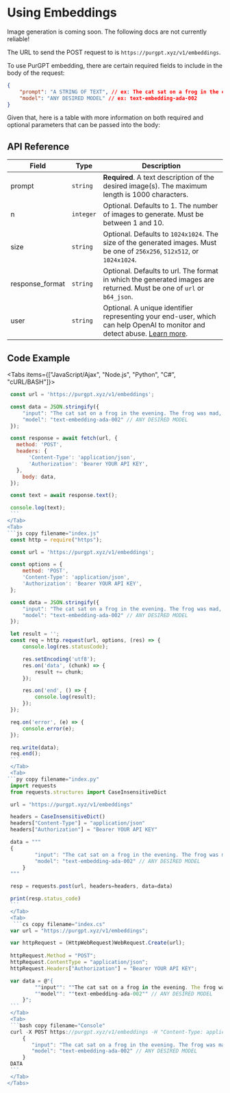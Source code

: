 
# Using Embeddings

<Callout type="warning" emoji="⚠️">
    Image generation is coming soon. The following docs are not currently reliable!
</Callout>

The URL to send the POST request to is `https://purgpt.xyz/v1/embeddings`.

To use PurGPT embedding, there are certain required fields to include in the body of the request:

```json
{
    "prompt": "A STRING OF TEXT", // ex: The cat sat on a frog in the evening. The frog was mad, because it wanted to sleep.
    "model": "ANY DESIRED MODEL" // ex: text-embedding-ada-002
} 
```
Given that, here is a table with more information on both required and optional parameters that can be passed into the body:

## API Reference

| **Field**            | **Type**     | **Description**                                                                                                                                                                     |
|------------------|----------|---------------------------------------------------------------------------------------------------------------------------------------------------------------------------------|
| prompt           | `string` | **Required**. A text description of the desired image(s). The maximum length is 1000 characters.                                                                               |
| n                | `integer`| Optional. Defaults to 1. The number of images to generate. Must be between 1 and 10.                                                                                            |
| size             | `string` | Optional. Defaults to `1024x1024`. The size of the generated images. Must be one of `256x256`, `512x512`, or `1024x1024`.                                                                 |
| response_format  | `string` | Optional. Defaults to url. The format in which the generated images are returned. Must be one of `url` or `b64_json`.                                                                 |
| user             | `string` | Optional. A unique identifier representing your end-user, which can help OpenAI to monitor and detect abuse. [Learn more](https://platform.openai.com/docs/guides/safety-best-practices/end-user-ids).                                                        |

## Code Example

<Tabs items={["JavaScript/Ajax", "Node.js", "Python", "C#", "cURL/BASH"]}>
  <Tab>
   ```js copy filename="index.js"
    const url = 'https://purgpt.xyz/v1/embeddings';

    const data = JSON.stringify({
        "input": "The cat sat on a frog in the evening. The frog was mad, because it wanted to sleep.",
        "model": "text-embedding-ada-002" // ANY DESIRED MODEL
    });

    const response = await fetch(url, {
      method: 'POST',
      headers: {
          'Content-Type': 'application/json',
          'Authorization': 'Bearer YOUR API KEY',
      },
        body: data,
    });

    const text = await response.text();

    console.log(text);
    ```
  </Tab>
  <Tab>
   ```js copy filename="index.js"
    const http = require("https");

    const url = 'https://purgpt.xyz/v1/embeddings';

    const options = {
        method: 'POST',
        'Content-Type': 'application/json',
        'Authorization': 'Bearer YOUR API KEY',
    };

    const data = JSON.stringify({
        "input": "The cat sat on a frog in the evening. The frog was mad, because it wanted to sleep.",
        "model": "text-embedding-ada-002" // ANY DESIRED MODEL
    });

    let result = '';
    const req = http.request(url, options, (res) => {
        console.log(res.statusCode);

        res.setEncoding('utf8');
        res.on('data', (chunk) => {
            result += chunk;
        });

        res.on('end', () => {
            console.log(result);
        });
    });

    req.on('error', (e) => {
        console.error(e);
    });

    req.write(data);
    req.end();
    ```
    </Tab>
    <Tab>
   ```py copy filename="index.py"
    import requests
    from requests.structures import CaseInsensitiveDict

    url = "https://purgpt.xyz/v1/embeddings"

    headers = CaseInsensitiveDict()
    headers["Content-Type"] = "application/json"
    headers["Authorization"] = "Bearer YOUR API KEY"

    data = """
    {
            "input": "The cat sat on a frog in the evening. The frog was mad, because it wanted to sleep.",
            "model": "text-embedding-ada-002" // ANY DESIRED MODEL
        }
    """

    resp = requests.post(url, headers=headers, data=data)

    print(resp.status_code)
    ```
    </Tab>
    <Tab>
     ```cs copy filename="index.cs" 
    var url = "https://purgpt.xyz/v1/embeddings";

    var httpRequest = (HttpWebRequest)WebRequest.Create(url);
    
    httpRequest.Method = "POST";
    httpRequest.ContentType = "application/json";
    httpRequest.Headers["Authorization"] = "Bearer YOUR API KEY";

    var data = @"{
            ""input"": ""The cat sat on a frog in the evening. The frog was mad, because it wanted to sleep"",
            ""model"": ""text-embedding-ada-002"" // ANY DESIRED MODEL
        }";
    ```
    </Tab>
    <Tab>
    ```bash copy filename="Console"
    curl -X POST https://purgpt.xyz/v1/embeddings -H "Content-Type: application/json" -H "Authorization: Bearer YOUR API KEY" --data-binary @- <<DATA
        {
           "input": "The cat sat on a frog in the evening. The frog was mad, because it wanted to sleep.",
           "model": "text-embedding-ada-002" // ANY DESIRED MODEL
        }
    DATA
    ```
    </Tab>
</Tabs>